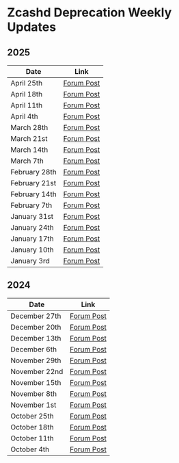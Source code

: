 # Zcashd Deprecation Weekly Updates

## 2025
| Date | Link |
|----------|----------|
| April 25th | [Forum Post](https://forum.zcashcommunity.com/t/zcash-z3-updates-formerly-zcashd-deprecation/48965/66) |
| April 18th | [Forum Post](https://forum.zcashcommunity.com/t/zcash-z3-updates-formerly-zcashd-deprecation/48965/65) |
| April 11th | [Forum Post](https://forum.zcashcommunity.com/t/zcash-z3-updates-formerly-zcashd-deprecation/48965/64) |
| April 4th | [Forum Post](https://forum.zcashcommunity.com/t/zcash-z3-updates-formerly-zcashd-deprecation/48965/63) |
| March 28th | [Forum Post](https://forum.zcashcommunity.com/t/zcash-z3-updates-formerly-zcashd-deprecation/48965/62)   |
| March 21st | [Forum Post](https://forum.zcashcommunity.com/t/zcash-z3-updates-formerly-zcashd-deprecation/48965/61)   |
| March 14th | [Forum Post](https://forum.zcashcommunity.com/t/zcash-z3-updates-formerly-zcashd-deprecation/48965/59)   |
| March 7th | [Forum Post](https://forum.zcashcommunity.com/t/zcashd-deprecation-updates/48965/56)   |
| February 28th | [Forum Post](https://forum.zcashcommunity.com/t/zcashd-deprecation-updates/48965/52)   |
| February 21st | [Forum Post](https://forum.zcashcommunity.com/t/zcashd-deprecation-updates/48965/51)   |
| February 14th | [Forum Post](https://forum.zcashcommunity.com/t/zcashd-deprecation-updates/48965/49)   |
| February 7th | [Forum Post](https://forum.zcashcommunity.com/t/zcashd-deprecation-updates/48965/48)   |
| January 31st | [Forum Post](https://forum.zcashcommunity.com/t/zcashd-deprecation-updates/48965/46)   |
| January 24th | [Forum Post](https://forum.zcashcommunity.com/t/zcashd-deprecation-updates/48965/44)   |
| January 17th  | [Forum Post](https://forum.zcashcommunity.com/t/zcashd-deprecation-updates/48965/41)   |
| January 10th  | [Forum Post](https://forum.zcashcommunity.com/t/zcashd-deprecation-updates/48965/40)   |
| January 3rd  | [Forum Post](https://forum.zcashcommunity.com/t/zcashd-deprecation-updates/48965/37)   |


## 2024
| Date | Link |
|----------|----------|
| December 27th  | [Forum Post](https://forum.zcashcommunity.com/t/zcashd-deprecation-updates/48965/36)   |
| December 20th  | [Forum Post](https://forum.zcashcommunity.com/t/zcashd-deprecation-updates/48965/35)   |
| December 13th  | [Forum Post](https://forum.zcashcommunity.com/t/zcashd-deprecation-updates/48965/34)   |
| December 6th  | [Forum Post](https://forum.zcashcommunity.com/t/zcashd-deprecation-updates/48965/30)   |
| November 29th  | [Forum Post](https://forum.zcashcommunity.com/t/zcashd-deprecation-updates/48965/18)   |
| November 22nd  | [Forum Post](https://forum.zcashcommunity.com/t/zcashd-deprecation-updates/48965/17)   |
| November 15th  | [Forum Post](https://forum.zcashcommunity.com/t/zcashd-deprecation-updates/48965/16)   |
| November 8th  | [Forum Post](https://forum.zcashcommunity.com/t/zcashd-deprecation-updates/48965/14)   |
| November 1st  | [Forum Post](https://forum.zcashcommunity.com/t/zcashd-deprecation-updates/48965/13)   |
| October 25th  | [Forum Post](https://forum.zcashcommunity.com/t/zcashd-deprecation-updates/48965/12)   |
| October 18th  | [Forum Post](https://forum.zcashcommunity.com/t/zcashd-deprecation-updates/48965/11)   |
| October 11th  | [Forum Post](https://forum.zcashcommunity.com/t/zcashd-deprecation-updates/48965/3)   |
| October 4th  | [Forum Post](https://forum.zcashcommunity.com/t/zcashd-deprecation-updates/48965)   |
